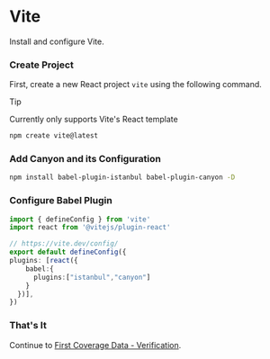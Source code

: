 # Vite


Install and configure Vite.

<Steps>

  ### Create Project
  First, create a new React project `vite` using the following command.

  > [!TIP]
  >
  > Currently only supports Vite's React template

  ```sh npm2yarn copy
  npm create vite@latest
  ```

  ### Add Canyon and its Configuration

  ```sh npm2yarn copy
  npm install babel-plugin-istanbul babel-plugin-canyon -D
  ```

  ### Configure Babel Plugin

  ``` ts filename="vite.config.ts" copy {7,8,9}
  import { defineConfig } from 'vite'
  import react from '@vitejs/plugin-react'

  // https://vite.dev/config/
  export default defineConfig({
  plugins: [react({
      babel:{
        plugins:["istanbul","canyon"]
      }
    })],
  })

  ```

  ### That's It
  Continue to [First Coverage Data - Verification](/docs/getting-started/first-coverage#verification).
</Steps> 